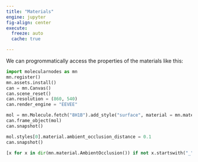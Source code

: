 ```yaml
---
title: "Materials"
engine: jupyter
fig-align: center
execute: 
  freeze: auto
  cache: true

---
```


We can progrommatically access the properties of the materials like this:


```python
import molecularnodes as mn
mn.register()
mn.assets.install()
can = mn.Canvas()
can.scene_reset()
can.resolution = (860, 540)
can.render_engine = "EEVEE"
```


```python
mol = mn.Molecule.fetch("8H1B").add_style("surface", material = mn.material.AmbientOcclusion())
can.frame_object(mol)
can.snapshot()
```


```python
mol.styles[0].material.ambient_occlusion_distance = 0.1
can.snapshot()
```


```python
[x for x in dir(mn.material.AmbientOcclusion()) if not x.startswith("_")]
```